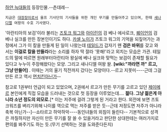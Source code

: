 [[하얀 늑대들]]의 등장인물.--츤데레--

 지금은 [[대장장이]]로서 울프 기사단의 기사들을 위한 개인 무기를 만들어주고 있으며, 한때 [[새나디엘]] 여왕의 수호 기사였다.

'아란티아의 보검'이라 불리는 [[즈토크 워그]]와 [[아이린]]의 검  베나 에사로크, [[퀘이언]]의 검 베나 실크를 만든 장본인이기도 하다. [[카셀 노이]]가 즈토크 워그의 기억을 되짚어가는 과정에서 그가 이 칼을 만들게 된 일이 나왔는데 [[테일드]]가 갑자기 왠 '''검은 바위'''를 갖고 와서는 '''이걸로 칼을 만들라'''라는 소리를 하자 딱 잘라 '못해!'라고 외치는 모습은 가관. 테일드의 말에 따르면 원래부터아란티아 왕실에 베나 실크와 맞먹는 보검이 존재할 필요가 있다고 누누이 주장해왔다는 모양. 그리고 새나디엘 여왕 왈. '''[wiki:"까라면 까" 르고, 그냥 만들어]''' . 이때는 거의 울기 직전까지 갔다는 모양이다.--르고 지못미----근데 그걸 만든 르고 역시 [[먼치킨]]아닌가--

참고로 1권부터 언급이 되고 있었으며, 2권에서 르고가 만든 무기를 고르고 있던 [[제이메르]] 본인에게 직접 모습을 드러내는 것으로 첫 등장을 이루었는데.... '''젊다. 그냥 젊은게 아니라 소년 정도의 외모로.'''[* 이는 저주에 걸려 그렇게 된 거라고 한다. 외전에 보면 즈토크워즈를 벼리기위해 나이를 역으로 먹는 저주를 받은 듯--근데 저정도면 저주가 아니라 축복 아닌가--]--쇼타르고 하악하악----동인녀들의 외침이 들린다-- 기본적으로 성격은 까칠하지만 자신이 만든 무기를 잘 쓸 수 있을거라고 판단한 상대한테는 여러가지로 편의를 봐주기도 하는 듯.(무기 선택하는 것을 도와준다든지)
